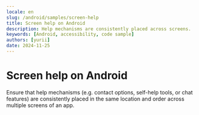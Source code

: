 ```yaml
---
locale: en
slug: /android/samples/screen-help
title: Screen help on Android
description: Help mechanisms are consistently placed across screens.
keywords: [Android, accessibility, code sample]
authors: [yurii]
date: 2024-11-25
---
```


# Screen help on Android

Ensure that help mechanisms (e.g. contact options, self-help tools, or chat features) are consistently placed in the same location and order across multiple screens of an app.

<CodeSample id="screen-help" platform="android" locale="en"/>
